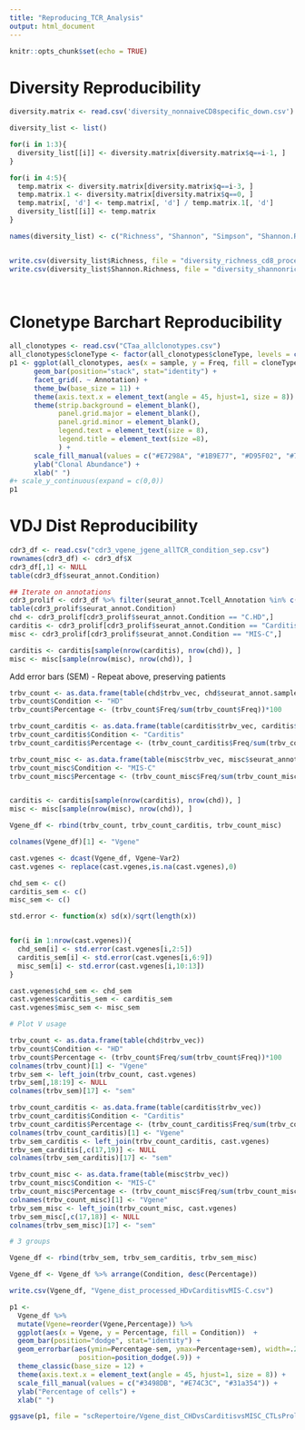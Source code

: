 ```yaml
---
title: "Reproducing_TCR_Analysis"
output: html_document
---
```


```r
knitr::opts_chunk$set(echo = TRUE)
```

# Diversity Reproducibility

```r
diversity.matrix <- read.csv('diversity_nonnaiveCD8specific_down.csv')

diversity_list <- list()

for(i in 1:3){
  diversity_list[[i]] <- diversity.matrix[diversity.matrix$q==i-1, ] 
}

for(i in 4:5){
  temp.matrix <- diversity.matrix[diversity.matrix$q==i-3, ]
  temp.matrix.1 <- diversity.matrix[diversity.matrix$q==0, ]
  temp.matrix[, 'd'] <- temp.matrix[, 'd'] / temp.matrix.1[, 'd']
  diversity_list[[i]] <- temp.matrix
}

names(diversity_list) <- c("Richness", "Shannon", "Simpson", "Shannon.Richness", "Simpson.Richness")


write.csv(diversity_list$Richness, file = "diversity_richness_cd8_processed.csv")
write.csv(diversity_list$Shannon.Richness, file = "diversity_shannonrichness_cd8_processed.csv")

      
```


# Clonetype Barchart Reproducibility

```r
all_clonotypes <- read.csv("CTaa_allclonotypes.csv")
all_clonotypes$cloneType <- factor(all_clonotypes$cloneType, levels = c("Large", "Medium", "Small", "Single"))
p1 <- ggplot(all_clonotypes, aes(x = sample, y = Freq, fill = cloneType)) + 
      geom_bar(position="stack", stat="identity") +
      facet_grid(. ~ Annotation) +
      theme_bw(base_size = 11) +
      theme(axis.text.x = element_text(angle = 45, hjust=1, size = 8)) +
      theme(strip.background = element_blank(), 
            panel.grid.major = element_blank(),
            panel.grid.minor = element_blank(),
            legend.text = element_text(size = 8),
            legend.title = element_text(size =8), 
            ) +
      scale_fill_manual(values = c("#E7298A", "#1B9E77", "#D95F02", "#7570B3" )) +
      ylab("Clonal Abundance") +
      xlab(" ") 
#+ scale_y_continuous(expand = c(0,0))
p1

```

# VDJ Dist Reproducibility

```r

cdr3_df <- read.csv("cdr3_vgene_jgene_allTCR_condition_sep.csv")
rownames(cdr3_df) <- cdr3_df$X
cdr3_df[,1] <- NULL
table(cdr3_df$seurat_annot.Condition)   

## Iterate on annotations
cdr3_prolif <- cdr3_df %>% filter(seurat_annot.Tcell_Annotation %in% c("Prolif T", "CD4 cytotoxic T", "CD8 cytotoxic T"))
table(cdr3_prolif$seurat_annot.Condition)  
chd <- cdr3_prolif[cdr3_prolif$seurat_annot.Condition == "C.HD",]
carditis <- cdr3_prolif[cdr3_prolif$seurat_annot.Condition == "Carditis",]
misc <- cdr3_prolif[cdr3_prolif$seurat_annot.Condition == "MIS-C",]

carditis <- carditis[sample(nrow(carditis), nrow(chd)), ]
misc <- misc[sample(nrow(misc), nrow(chd)), ]


```


Add error bars (SEM) - Repeat above, preserving patients

```r
trbv_count <- as.data.frame(table(chd$trbv_vec, chd$seurat_annot.sample))
trbv_count$Condition <- "HD"
trbv_count$Percentage <- (trbv_count$Freq/sum(trbv_count$Freq))*100

trbv_count_carditis <- as.data.frame(table(carditis$trbv_vec, carditis$seurat_annot.sample))
trbv_count_carditis$Condition <- "Carditis"
trbv_count_carditis$Percentage <- (trbv_count_carditis$Freq/sum(trbv_count_carditis$Freq))*100

trbv_count_misc <- as.data.frame(table(misc$trbv_vec, misc$seurat_annot.sample))
trbv_count_misc$Condition <- "MIS-C"
trbv_count_misc$Percentage <- (trbv_count_misc$Freq/sum(trbv_count_misc$Freq))*100


carditis <- carditis[sample(nrow(carditis), nrow(chd)), ]
misc <- misc[sample(nrow(misc), nrow(chd)), ]

Vgene_df <- rbind(trbv_count, trbv_count_carditis, trbv_count_misc)

colnames(Vgene_df)[1] <- "Vgene"

cast.vgenes <- dcast(Vgene_df, Vgene~Var2)
cast.vgenes <- replace(cast.vgenes,is.na(cast.vgenes),0)

chd_sem <- c()
carditis_sem <- c()
misc_sem <- c()

std.error <- function(x) sd(x)/sqrt(length(x))


for(i in 1:nrow(cast.vgenes)){
  chd_sem[i] <- std.error(cast.vgenes[i,2:5])
  carditis_sem[i] <- std.error(cast.vgenes[i,6:9])
  misc_sem[i] <- std.error(cast.vgenes[i,10:13])
}

cast.vgenes$chd_sem <- chd_sem
cast.vgenes$carditis_sem <- carditis_sem
cast.vgenes$misc_sem <- misc_sem


```



```r
# Plot V usage

trbv_count <- as.data.frame(table(chd$trbv_vec))
trbv_count$Condition <- "HD"
trbv_count$Percentage <- (trbv_count$Freq/sum(trbv_count$Freq))*100
colnames(trbv_count)[1] <- "Vgene"
trbv_sem <- left_join(trbv_count, cast.vgenes)
trbv_sem[,18:19] <- NULL
colnames(trbv_sem)[17] <- "sem"

trbv_count_carditis <- as.data.frame(table(carditis$trbv_vec))
trbv_count_carditis$Condition <- "Carditis"
trbv_count_carditis$Percentage <- (trbv_count_carditis$Freq/sum(trbv_count_carditis$Freq))*100
colnames(trbv_count_carditis)[1] <- "Vgene"
trbv_sem_carditis <- left_join(trbv_count_carditis, cast.vgenes)
trbv_sem_carditis[,c(17,19)] <- NULL
colnames(trbv_sem_carditis)[17] <- "sem"

trbv_count_misc <- as.data.frame(table(misc$trbv_vec))
trbv_count_misc$Condition <- "MIS-C"
trbv_count_misc$Percentage <- (trbv_count_misc$Freq/sum(trbv_count_misc$Freq))*100
colnames(trbv_count_misc)[1] <- "Vgene"
trbv_sem_misc <- left_join(trbv_count_misc, cast.vgenes)
trbv_sem_misc[,c(17,18)] <- NULL
colnames(trbv_sem_misc)[17] <- "sem"

# 3 groups

Vgene_df <- rbind(trbv_sem, trbv_sem_carditis, trbv_sem_misc)

Vgene_df <- Vgene_df %>% arrange(Condition, desc(Percentage))

write.csv(Vgene_df, "Vgene_dist_processed_HDvCarditisvMIS-C.csv")

p1 <- 
  Vgene_df %>%
  mutate(Vgene=reorder(Vgene,Percentage)) %>% 
  ggplot(aes(x = Vgene, y = Percentage, fill = Condition))  + 
  geom_bar(position="dodge", stat="identity") +
  geom_errorbar(aes(ymin=Percentage-sem, ymax=Percentage+sem), width=.2,
                 position=position_dodge(.9)) +
  theme_classic(base_size = 12) +
  theme(axis.text.x = element_text(angle = 45, hjust=1, size = 8)) +
  scale_fill_manual(values = c("#3498DB", "#E74C3C", "#31a354")) +
  ylab("Percentage of cells") +
  xlab(" ") 

ggsave(p1, file = "scRepertoire/Vgene_dist_CHDvsCarditisvsMISC_CTLsProlif.pdf", height= 3, width = 7.5)



```

